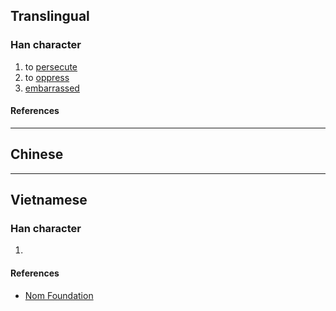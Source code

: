 {{character info/new}}
==Translingual==

===Han character===
{{Han char|rn=54|rad=廴|as=05|sn=8|four=|canj=NKHA|ids=⿺廴白}}

# to [[persecute]]
# to [[oppress]]
# [[embarrassed]]

====References====
{{Han ref|kx=0353.031|hdz=10404.060|uh=5EF9}}

----

==Chinese==

{{zh-see|迫|v}}

----

==Vietnamese==

===Han character===
{{vi-readings|rs=廴05|reading=[[bách]], [[bích]]}}

# {{rfdef|vi|sort=廴05}}

====References====
* [http://nomfoundation.org/common/nom_details.php?codepoint=5ef9 Nom Foundation]